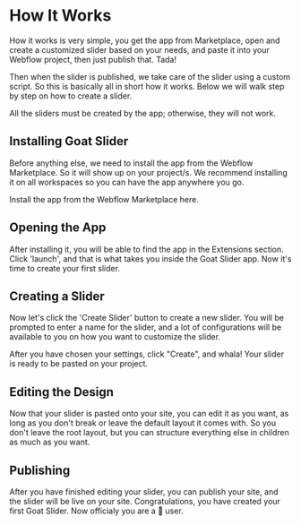 
# How It Works

How it works is very simple, you get the app from Marketplace, open and create a customized slider based on your needs, and paste it into your Webflow project, then just publish that. Tada!

Then when the slider is published, we take care of the slider using a custom script. So this is basically all in short how it works. Below we will walk step by step on how to create a slider.

<Callout>
    All the sliders must be created by the app; otherwise, they will not work.
</Callout>

## Installing Goat Slider

Before anything else, we need to install the app from the Webflow Marketplace. So it will show up on your project/s. We recommend installing it on all workspaces so you can have the app anywhere you go.

Install the app from the Webflow Marketplace here.

## Opening the App

After installing it, you will be able to find the app in the Extensions section. Click 'launch', and that is what takes you inside the Goat Slider app. Now it's time to create your first slider.


## Creating a Slider

Now let's click the 'Create Slider' button to create a new slider. You will be prompted to enter a name for the slider, and a lot of configurations will be available to you on how you want to customize the slider.

After you have chosen your settings, click "Create", and whala! Your slider is ready to be pasted on your project.

## Editing the Design

Now that your slider is pasted onto your site, you can edit it as you want, as long as you don't break or leave the default layout it comes with. So you don't leave the root layout, but you can structure everything else in children as much as you want.

## Publishing

After you have finished editing your slider, you can publish your site, and the slider will be live on your site. Congratulations, you have created your first Goat Slider. Now officialy you are a 🐐 user.